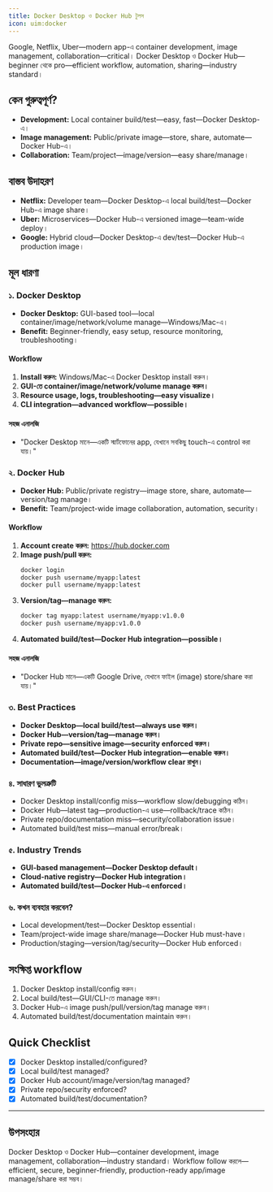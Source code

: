 ```yaml
---
title: Docker Desktop ও Docker Hub টুলস
icon: uim:docker
---
```


Google, Netflix, Uber—modern app-এ container development, image management, collaboration—critical। Docker Desktop ও Docker Hub—beginner থেকে pro—efficient workflow, automation, sharing—industry standard।

## কেন গুরুত্বপূর্ণ?

- **Development:** Local container build/test—easy, fast—Docker Desktop-এ।
- **Image management:** Public/private image—store, share, automate—Docker Hub-এ।
- **Collaboration:** Team/project—image/version—easy share/manage।

## বাস্তব উদাহরণ

- **Netflix:** Developer team—Docker Desktop-এ local build/test—Docker Hub-এ image share।
- **Uber:** Microservices—Docker Hub-এ versioned image—team-wide deploy।
- **Google:** Hybrid cloud—Docker Desktop-এ dev/test—Docker Hub-এ production image।

## মূল ধারণা

### ১. Docker Desktop

- **Docker Desktop:** GUI-based tool—local container/image/network/volume manage—Windows/Mac-এ।
- **Benefit:** Beginner-friendly, easy setup, resource monitoring, troubleshooting।

#### Workflow

1. **Install করুন:** Windows/Mac-এ Docker Desktop install করুন।
2. **GUI-তে container/image/network/volume manage করুন।**
3. **Resource usage, logs, troubleshooting—easy visualize।**
4. **CLI integration—advanced workflow—possible।**

#### সহজ এনালজি

- "Docker Desktop মানে—একটি স্মার্টফোনের app, যেখানে সবকিছু touch-এ control করা যায়।"

### ২. Docker Hub

- **Docker Hub:** Public/private registry—image store, share, automate—version/tag manage।
- **Benefit:** Team/project-wide image collaboration, automation, security।

#### Workflow

1. **Account create করুন:** https://hub.docker.com
2. **Image push/pull করুন:**
   ```bash
   docker login
   docker push username/myapp:latest
   docker pull username/myapp:latest
   ```
3. **Version/tag—manage করুন:**
   ```bash
   docker tag myapp:latest username/myapp:v1.0.0
   docker push username/myapp:v1.0.0
   ```
4. **Automated build/test—Docker Hub integration—possible।**

#### সহজ এনালজি

- "Docker Hub মানে—একটি Google Drive, যেখানে ফাইল (image) store/share করা যায়।"

### ৩. Best Practices

- **Docker Desktop—local build/test—always use করুন।**
- **Docker Hub—version/tag—manage করুন।**
- **Private repo—sensitive image—security enforced করুন।**
- **Automated build/test—Docker Hub integration—enable করুন।**
- **Documentation—image/version/workflow clear রাখুন।**

### ৪. সাধারণ ভুলত্রুটি

- Docker Desktop install/config miss—workflow slow/debugging কঠিন।
- Docker Hub—latest tag—production-এ use—rollback/trace কঠিন।
- Private repo/documentation miss—security/collaboration issue।
- Automated build/test miss—manual error/break।

### ৫. Industry Trends

- **GUI-based management—Docker Desktop default।**
- **Cloud-native registry—Docker Hub integration।**
- **Automated build/test—Docker Hub-এ enforced।**

### ৬. কখন ব্যবহার করবেন?

- Local development/test—Docker Desktop essential।
- Team/project-wide image share/manage—Docker Hub must-have।
- Production/staging—version/tag/security—Docker Hub enforced।

## সংক্ষিপ্ত workflow

1. Docker Desktop install/config করুন।
2. Local build/test—GUI/CLI-তে manage করুন।
3. Docker Hub-এ image push/pull/version/tag manage করুন।
4. Automated build/test/documentation maintain করুন।

## Quick Checklist

- [x] Docker Desktop installed/configured?
- [x] Local build/test managed?
- [x] Docker Hub account/image/version/tag managed?
- [x] Private repo/security enforced?
- [x] Automated build/test/documentation?

---

## উপসংহার

Docker Desktop ও Docker Hub—container development, image management, collaboration—industry standard। Workflow follow করলে—efficient, secure, beginner-friendly, production-ready app/image manage/share করা সম্ভব।

